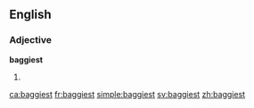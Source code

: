 ==English==

===Adjective===
'''baggiest'''

# {{en-superlative of|baggy}}

[[ca:baggiest]]
[[fr:baggiest]]
[[simple:baggiest]]
[[sv:baggiest]]
[[zh:baggiest]]